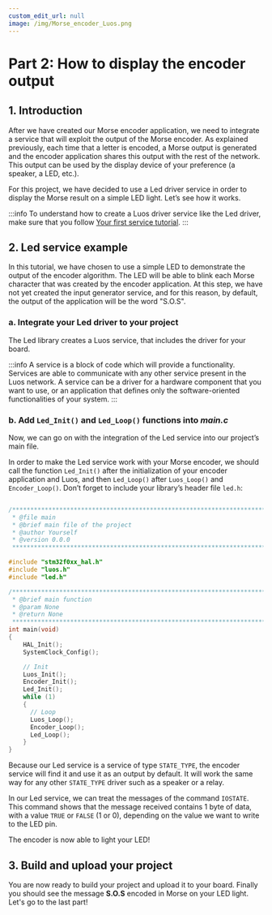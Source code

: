 ```yaml
---
custom_edit_url: null
image: /img/Morse_encoder_Luos.png
---
```



# Part 2: How to display the encoder output

## 1. Introduction

After we have created our Morse encoder application, we need to integrate a service that will exploit the output of the Morse encoder. As explained previously, each time that a letter is encoded, a Morse output is generated and the encoder application shares this output with the rest of the network. This output can be used by the display device of your preference (a speaker, a LED, etc.).

For this project, we have decided to use a Led driver service in order to display the Morse result on a simple LED light. Let’s see how it works.

:::info
To understand how to create a Luos driver service like the Led driver, make sure that you follow [Your first service tutorial](/tutorials/your-first-service).
:::

## 2. Led service example

In this tutorial, we have chosen to use a simple LED to demonstrate the output of the encoder algorithm. The LED will be able to blink each Morse character that was created by the encoder application. At this step, we have not yet created the input generator service, and for this reason, by default, the output of the application will be the word "S.O.S".

### a. Integrate your Led driver to your project

The Led library creates a Luos service, that includes the driver for your board.

:::info
A service is a block of code which will provide a functionality. Services are able to communicate with any other service present in the Luos network. A service can be a driver for a hardware component that you want to use, or an application that defines only the software-oriented functionalities of your system.
:::

### b. Add `Led_Init()` and `Led_Loop()` functions into _main.c_

Now, we can go on with the integration of the Led service into our project’s main file.

In order to make the Led service work with your Morse encoder, we should call the function `Led_Init()` after the initialization of your encoder application and Luos, and then `Led_Loop()` after `Luos_Loop()` and `Encoder_Loop()`. Don’t forget to include your library’s header file `led.h`:

```c

/******************************************************************************
 * @file main
 * @brief main file of the project
 * @author Yourself
 * @version 0.0.0
 ******************************************************************************/

#include "stm32f0xx_hal.h"
#include "luos.h"
#include "led.h"

/******************************************************************************
 * @brief main function
 * @param None
 * @return None
 ******************************************************************************/
int main(void)
{
    HAL_Init();
    SystemClock_Config();

    // Init
    Luos_Init();
    Encoder_Init();
    Led_Init();
    while (1)
    {
      // Loop
      Luos_Loop();
      Encoder_Loop();
      Led_Loop();
    }
}

```

Because our Led service is a service of type `STATE_TYPE`, the encoder service will find it and use it as an output by default. It will work the same way for any other `STATE_TYPE` driver such as a speaker or a relay.

In our Led service, we can treat the messages of the command `IOSTATE`. This command shows that the message received contains 1 byte of data, with a value `TRUE` or `FALSE` (1 or 0), depending on the value we want to write to the LED pin.

The encoder is now able to light your LED!

## 3. Build and upload your project

You are now ready to build your project and upload it to your board. Finally you should see the message **S.O.S** encoded in Morse on your LED light.
Let's go to the last part!
